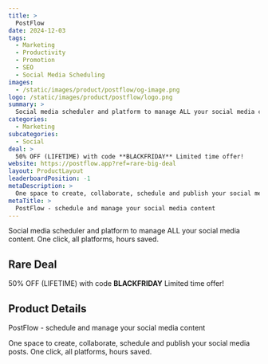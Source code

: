 ```yaml
---
title: >
  PostFlow
date: 2024-12-03
tags:
  - Marketing
  - Productivity
  - Promotion
  - SEO
  - Social Media Scheduling
images:
  - /static/images/product/postflow/og-image.png
logo: /static/images/product/postflow/logo.png
summary: >
  Social media scheduler and platform to manage ALL your social media content. One click, all platforms, hours saved.
categories:
  - Marketing
subcategories:
  - Social
deal: >
  50% OFF (LIFETIME) with code **BLACKFRIDAY** Limited time offer!
website: https://postflow.app?ref=rare-big-deal
layout: ProductLayout
leaderboardPosition: -1
metaDescription: >
  One space to create, collaborate, schedule and publish your social media posts. One click, all platforms, hours saved.
metaTitle: >
  PostFlow - schedule and manage your social media content
---
```

Social media scheduler and platform to manage ALL your social media content. One click, all platforms, hours saved.

## Rare Deal

50% OFF (LIFETIME) with code **BLACKFRIDAY** Limited time offer!

## Product Details

PostFlow - schedule and manage your social media content

One space to create, collaborate, schedule and publish your social media posts. One click, all platforms, hours saved.

